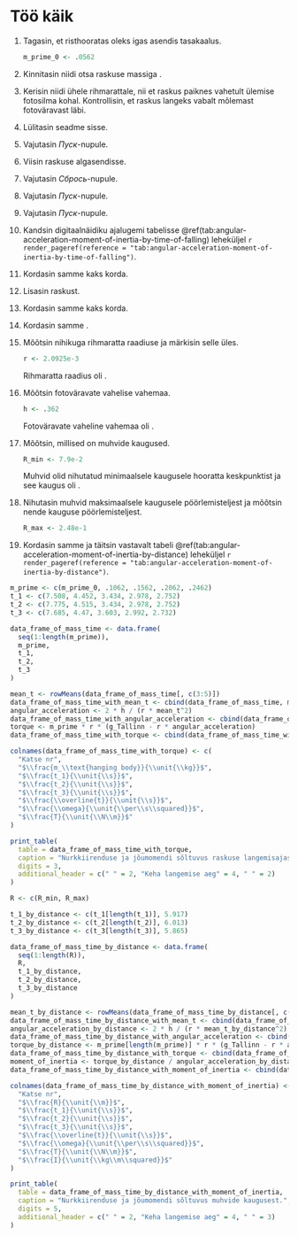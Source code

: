 \onecolumn

# Töö käik

1. Tagasin, et risthooratas oleks igas asendis tasakaalus.

    ```r
    m_prime_0 <- .0562
  
    ```

2. Kinnitasin niidi otsa raskuse massiga \qty{`r as.character(m_prime_0)`}{\kg}.

3. Kerisin niidi ühele rihmarattale, nii et raskus paiknes vahetult ülemise fotosilma kohal. Kontrollisin, et raskus langeks vabalt mõlemast fotoväravast läbi.

4. Lülitasin seadme sisse.

5. Vajutasin *Пуск*-nupule.

6. Viisin raskuse algasendisse.

7. Vajutasin *Сбрось*-nupule.

8. Vajutasin *Пуск*-nupule.

9. Vajutasin *Пуск*-nupule.

10. Kandsin digitaalnäidiku ajalugemi tabelisse \@ref(tab:angular-acceleration-moment-of-inertia-by-time-of-falling) leheküljel `r render_pageref(reference = "tab:angular-acceleration-moment-of-inertia-by-time-of-falling")`.

11. Kordasin samme \numrange{3}{9} kaks korda.

12. Lisasin raskust.

13. Kordasin samme \numrange{6}{12} kaks korda.

14. Kordasin samme \numrange{6}{11}.

15. Mõõtsin nihikuga rihmaratta raadiuse ja märkisin selle üles.

    ```r
    r <- 2.0925e-3

    ```

    Rihmaratta raadius oli \qty{`r as.character(r)`}{\m}.
    
16. Mõõtsin fotoväravate vahelise vahemaa.

    ```r
    h <- .362

    ```

    Fotoväravate vaheline vahemaa oli \qty{`r as.character(h)`}{\m}.
    
18. Mõõtsin, millised on muhvide kaugused.

    ```r
    R_min <- 7.9e-2
    
    ```
    
    Muhvid olid nihutatud minimaalsele kaugusele hooratta keskpunktist ja see kaugus oli \qty{`r as.character(R_min)`}{\m}.
    
19. Nihutasin muhvid maksimaalsele kaugusele pöörlemisteljest ja mõõtsin nende kauguse pöörlemisteljest.
    
    ```r
    R_max <- 2.48e-1

    ```

20. Kordasin samme \numrange{3}{9} ja täitsin vastavalt tabeli \@ref(tab:angular-acceleration-moment-of-inertia-by-distance) leheküljel `r render_pageref(reference = "tab:angular-acceleration-moment-of-inertia-by-distance")`.

```r
m_prime <- c(m_prime_0, .1062, .1562, .2062, .2462)
t_1 <- c(7.508, 4.452, 3.434, 2.978, 2.752)
t_2 <- c(7.775, 4.515, 3.434, 2.978, 2.752)
t_3 <- c(7.685, 4.47, 3.603, 2.992, 2.732)

data_frame_of_mass_time <- data.frame(
  seq(1:length(m_prime)),
  m_prime,
  t_1,
  t_2,
  t_3
)

mean_t <- rowMeans(data_frame_of_mass_time[, c(3:5)])
data_frame_of_mass_time_with_mean_t <- cbind(data_frame_of_mass_time, mean_t)
angular_acceleration <- 2 * h / (r * mean_t^2)
data_frame_of_mass_time_with_angular_acceleration <- cbind(data_frame_of_mass_time_with_mean_t, angular_acceleration)
torque <- m_prime * r * (g_Tallinn - r * angular_acceleration)
data_frame_of_mass_time_with_torque <- cbind(data_frame_of_mass_time_with_angular_acceleration, torque)

colnames(data_frame_of_mass_time_with_torque) <- c(
  "Katse nr",
  "$\\frac{m_\\text{hanging body}}{\\unit{\\kg}}$",
  "$\\frac{t_1}{\\unit{\\s}}$",
  "$\\frac{t_2}{\\unit{\\s}}$",
  "$\\frac{t_3}{\\unit{\\s}}$",
  "$\\frac{\\overline{t}}{\\unit{\\s}}$",
  "$\\frac{\\omega}{\\unit{\\per\\s\\squared}}$",
  "$\\frac{T}{\\unit{\\N\\m}}$"
)

print_table(
  table = data_frame_of_mass_time_with_torque,
  caption = "Nurkkiirenduse ja jõumomendi sõltuvus raskuse langemisajast.",
  digits = 3,
  additional_header = c(" " = 2, "Keha langemise aeg" = 4, " " = 2)
)

```

```r
R <- c(R_min, R_max)

t_1_by_distance <- c(t_1[length(t_1)], 5.917)
t_2_by_distance <- c(t_2[length(t_2)], 6.013)
t_3_by_distance <- c(t_3[length(t_3)], 5.865)

data_frame_of_mass_time_by_distance <- data.frame(
  seq(1:length(R)),
  R,
  t_1_by_distance,
  t_2_by_distance,
  t_3_by_distance
)

mean_t_by_distance <- rowMeans(data_frame_of_mass_time_by_distance[, c(2:4)])
data_frame_of_mass_time_by_distance_with_mean_t <- cbind(data_frame_of_mass_time_by_distance, mean_t_by_distance)
angular_acceleration_by_distance <- 2 * h / (r * mean_t_by_distance^2)
data_frame_of_mass_time_by_distance_with_angular_acceleration <- cbind(data_frame_of_mass_time_by_distance_with_mean_t, angular_acceleration_by_distance)
torque_by_distance <- m_prime[length(m_prime)] * r * (g_Tallinn - r * angular_acceleration_by_distance)
data_frame_of_mass_time_by_distance_with_torque <- cbind(data_frame_of_mass_time_by_distance_with_angular_acceleration, torque_by_distance)
moment_of_inertia <- torque_by_distance / angular_acceleration_by_distance
data_frame_of_mass_time_by_distance_with_moment_of_inertia <- cbind(data_frame_of_mass_time_by_distance_with_torque, moment_of_inertia)

colnames(data_frame_of_mass_time_by_distance_with_moment_of_inertia) <- c(
  "Katse nr",
  "$\\frac{R}{\\unit{\\m}}$",
  "$\\frac{t_1}{\\unit{\\s}}$",
  "$\\frac{t_2}{\\unit{\\s}}$",
  "$\\frac{t_3}{\\unit{\\s}}$",
  "$\\frac{\\overline{t}}{\\unit{\\s}}$",
  "$\\frac{\\omega}{\\unit{\\per\\s\\squared}}$",
  "$\\frac{T}{\\unit{\\N\\m}}$",
  "$\\frac{I}{\\unit{\\kg\\m\\squared}}$"
)

print_table(
  table = data_frame_of_mass_time_by_distance_with_moment_of_inertia,
  caption = "Nurkkiirenduse ja jõumomendi sõltuvus muhvide kaugusest.",
  digits = 5,
  additional_header = c(" " = 2, "Keha langemise aeg" = 4, " " = 3)
)

```

\twocolumn
